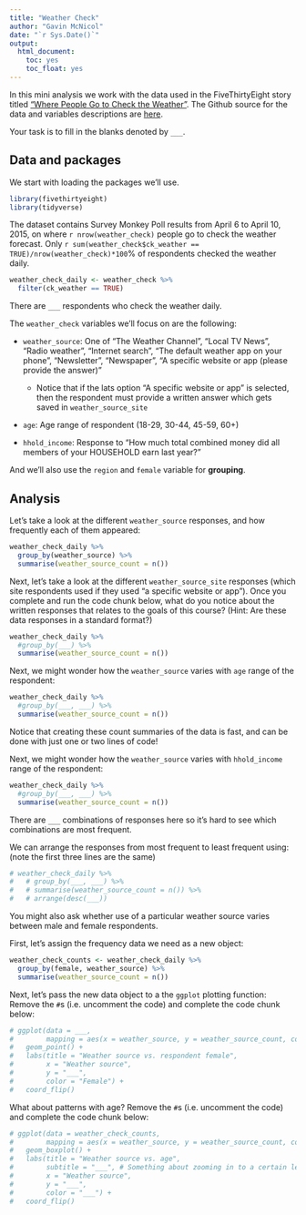 ```yaml
---
title: "Weather Check"
author: "Gavin McNicol"
date: "`r Sys.Date()`"
output:
  html_document: 
    toc: yes
    toc_float: yes
---
```


In this mini analysis we work with the data used in the FiveThirtyEight story titled ["Where People Go to Check the Weather"](https://fivethirtyeight.com/features/weather-forecast-news-app-habits/).
The Github source for the data and variables descriptions are [here](https://github.com/fivethirtyeight/data/tree/master/weather-check).

Your task is to fill in the blanks denoted by `___`.

## Data and packages

We start with loading the packages we'll use.

```r
library(fivethirtyeight)
library(tidyverse)
```

The dataset contains Survey Monkey Poll results from April 6 to April 10, 2015, on where `r nrow(weather_check)` people go to check the weather forecast.
Only `r sum(weather_check$ck_weather == TRUE)/nrow(weather_check)*100`% of respondents checked the weather daily.

```r
weather_check_daily <- weather_check %>% 
  filter(ck_weather == TRUE)
```

There are `___` respondents who check the weather daily.

The `weather_check` variables we'll focus on are the following:

-   `weather_source`: One of "The Weather Channel", "Local TV News", "Radio weather", "Internet search", "The default weather app on your phone", "Newsletter", "Newspaper", "A specific website or app (please provide the answer)"

    -   Notice that if the lats option "A specific website or app" is selected, then the respondent must provide a written answer which gets saved in `weather_source_site`

-   `age`: Age range of respondent (18-29, 30-44, 45-59, 60+)

-   `hhold_income`: Response to "How much total combined money did all members of your HOUSEHOLD earn last year?"

And we'll also use the `region` and `female` variable for **grouping**.

## Analysis

Let's take a look at the different `weather_source` responses, and how frequently each of them appeared:

```r
weather_check_daily %>%
  group_by(weather_source) %>%
  summarise(weather_source_count = n()) 
```

Next, let's take a look at the different `weather_source_site` responses (which site respondents used if they used "a specific website or app").
Once you complete and run the code chunk below, what do you notice about the written responses that relates to the goals of this course?
(Hint: Are these data responses in a standard format?)

```r
weather_check_daily %>%
  #group_by(___) %>%
  summarise(weather_source_count = n())
```

Next, we might wonder how the `weather_source` varies with `age` range of the respondent:

```r
weather_check_daily %>%
  #group_by(___, ___) %>%
  summarise(weather_source_count = n())
```

Notice that creating these count summaries of the data is fast, and can be done with just one or two lines of code!

Next, we might wonder how the `weather_source` varies with `hhold_income` range of the respondent:

```r
weather_check_daily %>%
  #group_by(___, ___) %>%
  summarise(weather_source_count = n())
```

There are `___` combinations of responses here so it's hard to see which combinations are most frequent.

We can arrange the responses from most frequent to least frequent using: (note the first three lines are the same)

```r
# weather_check_daily %>%
#   # group_by(___, ___) %>%
#   # summarise(weather_source_count = n()) %>% 
#   # arrange(desc(___))
```

You might also ask whether use of a particular weather source varies between male and female respondents.

First, let's assign the frequency data we need as a new object:

```r
weather_check_counts <- weather_check_daily %>%
  group_by(female, weather_source) %>%
  summarise(weather_source_count = n())
```

Next, let's pass the new data object to a the `ggplot` plotting function: Remove the `#`s (i.e. uncomment the code) and complete the code chunk below:

```r
# ggplot(data = ___, 
#        mapping = aes(x = weather_source, y = weather_source_count, color = ___)) +
#   geom_point() +
#   labs(title = "Weather source vs. respondent female",
#        x = "Weather source",
#        y = "___",
#        color = "Female") +
#   coord_flip()
```

What about patterns with age?
Remove the `#`s (i.e. uncomment the code) and complete the code chunk below:

```r
# ggplot(data = weather_check_counts,
#        mapping = aes(x = weather_source, y = weather_source_count, color = age)) +
#   geom_boxplot() +
#   labs(title = "Weather source vs. age",
#        subtitle = "___", # Something about zooming in to a certain level
#        x = "Weather source",
#        y = "___",
#        color = "___") +
#   coord_flip()
```
